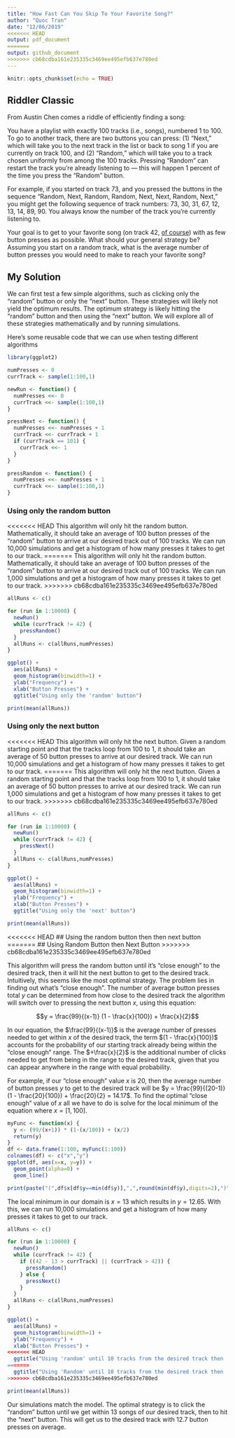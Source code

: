 ```yaml
---
title: "How Fast Can You Skip To Your Favorite Song?"
author: "Quoc Tran"
date: "12/06/2019"
<<<<<<< HEAD
output: pdf_document
=======
output: github_document
>>>>>>> cb68cdba161e235335c3469ee495efb637e780ed
---
```


```r
knitr::opts_chunk$set(echo = TRUE)
```

## Riddler Classic

From Austin Chen comes a riddle of efficiently finding a song:

You have a playlist with exactly 100 tracks (i.e., songs), numbered 1 to 100. To go to another track, there are two buttons you can press: (1) “Next,” which will take you to the next track in the list or back to song 1 if you are currently on track 100, and (2) “Random,” which will take you to a track chosen uniformly from among the 100 tracks. Pressing “Random” can restart the track you’re already listening to — this will happen 1 percent of the time you press the “Random” button.

For example, if you started on track 73, and you pressed the buttons in the sequence “Random, Next, Random, Random, Next, Next, Random, Next,” you might get the following sequence of track numbers: 73, 30, 31, 67, 12, 13, 14, 89, 90. You always know the number of the track you’re currently listening to.

Your goal is to get to your favorite song (on track 42, [of course](https://www.independent.co.uk/life-style/history/42-the-answer-to-life-the-universe-and-everything-2205734.html)) with as few button presses as possible. What should your general strategy be? Assuming you start on a random track, what is the average number of button presses you would need to make to reach your favorite song?

## My Solution

We can first test a few simple algorithms, such as clicking only the "random" button or only the "next" button. These strategies will likely not yield the optimum results. The optimum strategy is likely hitting the "random" button and then using the "next" button. We will explore all of these strategies mathematically and by running simulations.

Here's some reusable code that we can use when testing different algorithms

```r
library(ggplot2)

numPresses <- 0
currTrack <- sample(1:100,1)

newRun <- function() {
  numPresses <<- 0
  currTrack <<- sample(1:100,1)
}

pressNext <- function() {
  numPresses <<- numPresses + 1
  currTrack <<- currTrack + 1
  if (currTrack == 101) {
    currTrack <<- 1
  }
}

pressRandom <- function() {
  numPresses <<- numPresses + 1
  currTrack <<- sample(1:100,1)
}

```

### Using only the random button

<<<<<<< HEAD
This algorithm will only hit the random button. Mathematically, it should take an average of 100 button presses of the "random" button to arrive at our desired track out of 100 tracks. We can run 10,000 simulations and get a histogram of how many presses it takes to get to our track.
=======
This algorithm will only hit the random button. Mathematically, it should take an average of 100 button presses of the "random" button to arrive at our desired track out of 100 tracks. We can run 1,000 simulations and get a histogram of how many presses it takes to get to our track.
>>>>>>> cb68cdba161e235335c3469ee495efb637e780ed

```r
allRuns <- c()

for (run in 1:10000) {
  newRun()
  while (currTrack != 42) {
    pressRandom()
  }
  allRuns <- c(allRuns,numPresses)
}

ggplot() + 
  aes(allRuns) + 
  geom_histogram(binwidth=1) +
  ylab("Frequency") +
  xlab("Button Presses") +
  ggtitle("Using only the 'random' button")

print(mean(allRuns))
```

### Using only the next button

<<<<<<< HEAD
This algorithm will only hit the next button. Given a random starting point and that the tracks loop from 100 to 1, it should take an average of 50 button presses to arrive at our desired track. We can run 10,000 simulations and get a histogram of how many presses it takes to get to our track.
=======
This algorithm will only hit the next button. Given a random starting point and that the tracks loop from 100 to 1, it should take an average of 50 button presses to arrive at our desired track. We can run 1,000 simulations and get a histogram of how many presses it takes to get to our track.
>>>>>>> cb68cdba161e235335c3469ee495efb637e780ed

```r
allRuns <- c()

for (run in 1:10000) {
  newRun()
  while (currTrack != 42) {
    pressNext()
  }
  allRuns <- c(allRuns,numPresses)
}

ggplot() + 
  aes(allRuns) + 
  geom_histogram(binwidth=1) +
  ylab("Frequency") +
  xlab("Button Presses") +
  ggtitle("Using only the 'next' button")

print(mean(allRuns))
```

<<<<<<< HEAD
## Using the random button then then next button
=======
## Using Random Button then Next Button
>>>>>>> cb68cdba161e235335c3469ee495efb637e780ed

This algorithm will press the random button until it's "close enough" to the desired track, then it will hit the next button to get to the desired track. Intuitively, this seems like the most optimal strategy. The problem lies in finding out what's "close enough". The number of average button presses total $y$ can be determined from how close to the desired track the algorithm will switch over to pressing the next button $x$, using this equation:

$$y = \frac{99}{(x-1)} (1 - \frac{x}{100}) + \frac{x}{2}$$

In our equation, the $\frac{99}{(x-1)}$ is the average number of presses needed to get within $x$ of the desired track, the term $(1 - \frac{x}{100})$ accounts for the probability of our starting track already being within the "close enough" range. The $+\frac{x}{2}$ is the additional number of clicks needed to get from being in the range to the desired track, given that you can appear anywhere in the range with equal probability.

For example, if our "close enough" value $x$ is 20, then the average number of button presses $y$ to get to the desired track will be $y = \frac{99}{(20-1)} (1 - \frac{20}{100}) + \frac{20}{2} = 14.17$. To find the optimal "close enough" value of $x$ all we have to do is solve for the local minimum of the equation where $x = [1,100]$. 

```r
myFunc <- function(x) {
  y <- (99/(x+1)) * (1-(x/100)) + (x/2)
  return(y)
}
df <- data.frame(1:100, myFunc(1:100))
colnames(df) <- c("x","y")
ggplot(df, aes(x=x, y=y)) + 
  geom_point(alpha=0) + 
  geom_line()

print(paste("(",df$x[df$y==min(df$y)],",",round(min(df$y),digits=2),")",sep=""))
```

The local minimum in our domain is $x = 13$ which results in $y = 12.65$. With this, we can run 10,000 simulations and get a histogram of how many presses it takes to get to our track.

```r
allRuns <- c()

for (run in 1:10000) {
  newRun()
  while (currTrack != 42) {
    if ((42 - 13 > currTrack) || (currTrack > 42)) {
      pressRandom()
    } else {
      pressNext()
    }
  }
  allRuns <- c(allRuns,numPresses)
}

ggplot() + 
  aes(allRuns) + 
  geom_histogram(binwidth=1) +
  ylab("Frequency") +
  xlab("Button Presses") +
<<<<<<< HEAD
  ggtitle("Using 'random' until 10 tracks from the desired track then 'next'")
=======
  ggtitle("Using 'Random' until 10 tracks from the desired track then 'Next'")
>>>>>>> cb68cdba161e235335c3469ee495efb637e780ed

print(mean(allRuns))
```

Our simulations match the model. The optimal strategy is to click the "random" button until we get within 13 songs of our desired track, then to hit the "next" button. This will get us to the desired track with 12.7 button presses on average.